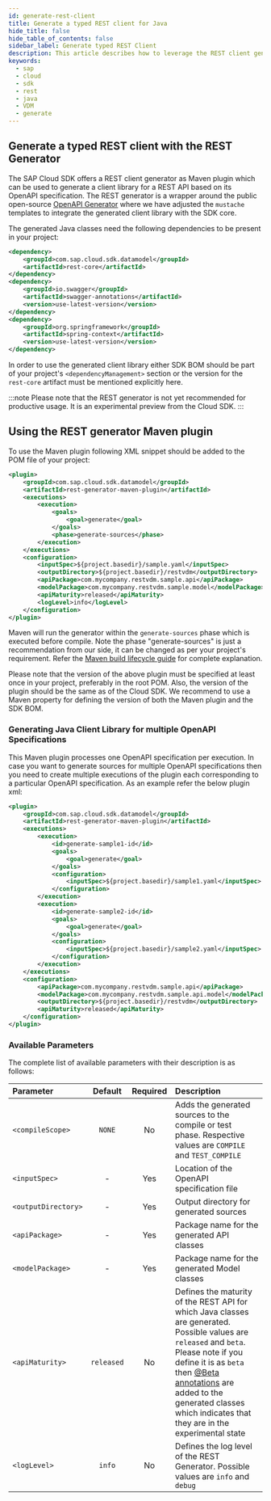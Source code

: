 ```yaml
---
id: generate-rest-client
title: Generate a typed REST client for Java
hide_title: false
hide_table_of_contents: false
sidebar_label: Generate typed REST Client
description: This article describes how to leverage the REST client generator to obtain Java classes from a service definition. These classes can then be used to build type-safe REST requests.
keywords:
  - sap
  - cloud
  - sdk
  - rest
  - java
  - VDM
  - generate
---
```


## Generate a typed REST client with the REST Generator

The SAP Cloud SDK offers a REST client generator as Maven plugin which can be used to generate a client library for a REST API based on its OpenAPI specification.
The REST generator is a wrapper around the public open-source [OpenAPI Generator](https://github.com/OpenAPITools/openapi-generator) where we have adjusted the `mustache` templates to integrate the generated client library with the SDK core.

The generated Java classes need the following dependencies to be present in your project:

```xml
<dependency>
	<groupId>com.sap.cloud.sdk.datamodel</groupId>
	<artifactId>rest-core</artifactId>
</dependency>
<dependency>
	<groupId>io.swagger</groupId>
	<artifactId>swagger-annotations</artifactId>
	<version>use-latest-version</version>
</dependency>
<dependency>
    <groupId>org.springframework</groupId>
    <artifactId>spring-context</artifactId>
    <version>use-latest-version</version>
</dependency>
```

In order to use the generated client library either SDK BOM should be part of your project's `<dependencyManagement>` section or the version for the `rest-core` artifact must be mentioned explicitly here.

:::note
Please note that the REST generator is not yet recommended for productive usage.
It is an experimental preview from the Cloud SDK.
:::

## Using the REST generator Maven plugin

To use the Maven plugin following XML snippet should be added to the POM file of your project:

```xml
<plugin>
	<groupId>com.sap.cloud.sdk.datamodel</groupId>
	<artifactId>rest-generator-maven-plugin</artifactId>
    <executions>
		<execution>
			<goals>
				<goal>generate</goal>
			</goals>
			<phase>generate-sources</phase>
		</execution>
	</executions>
	<configuration>
   		<inputSpec>${project.basedir}/sample.yaml</inputSpec>
		<outputDirectory>${project.basedir}/restvdm</outputDirectory>
        <apiPackage>com.mycompany.restvdm.sample.api</apiPackage>
		<modelPackage>com.mycompany.restvdm.sample.model</modelPackage>
		<apiMaturity>released</apiMaturity>
		<logLevel>info</logLevel>
	</configuration>
</plugin>
```

Maven will run the generator within the `generate-sources` phase which is executed before compile.
Note the phase "generate-sources" is just a recommendation from our side, it can be changed as per your project's requirement.
Refer the [Maven build lifecycle guide](https://maven.apache.org/guides/introduction/introduction-to-the-lifecycle.html#Lifecycle_Reference) for complete explanation.

Please note that the version of the above plugin must be specified at least once in your project, preferably in the root POM.
Also, the version of the plugin should be the same as of the Cloud SDK.
We recommend to use a Maven property for defining the version of both the Maven plugin and the SDK BOM.

### Generating Java Client Library for multiple OpenAPI Specifications

This Maven plugin processes one OpenAPI specification per execution.
In case you want to generate sources for multiple OpenAPI specifications then you need to create multiple executions of the plugin each corresponding to a particular OpenAPI specification.
As an example refer the below plugin xml:

```xml
<plugin>
	<groupId>com.sap.cloud.sdk.datamodel</groupId>
	<artifactId>rest-generator-maven-plugin</artifactId>
	<executions>
		<execution>
			<id>generate-sample1-id</id>
			<goals>
				<goal>generate</goal>
			</goals>
			<configuration>
				<inputSpec>${project.basedir}/sample1.yaml</inputSpec>
			</configuration>
		</execution>
		<execution>
			<id>generate-sample2-id</id>
			<goals>
				<goal>generate</goal>
			</goals>
			<configuration>
				<inputSpec>${project.basedir}/sample2.yaml</inputSpec>
			</configuration>
		</execution>
	</executions>
	<configuration>
		<apiPackage>com.mycompany.restvdm.sample.api</apiPackage>
		<modelPackage>com.mycompany.restvdm.sample.api.model</modelPackage>
		<outputDirectory>${project.basedir}/restvdm</outputDirectory>
		<apiMaturity>released</apiMaturity>
	</configuration>
</plugin>
```

### Available Parameters

The complete list of available parameters with their description is as follows:

| Parameter           |  Default   | Required | Description                                                                                                                                                                                                                                                                                                                                                                           |
| :------------------ | :--------: | :------: | :------------------------------------------------------------------------------------------------------------------------------------------------------------------------------------------------------------------------------------------------------------------------------------------------------------------------------------------------------------------------------------ |
| `<compileScope>`    |   `NONE`   |    No    | Adds the generated sources to the compile or test phase. Respective values are `COMPILE` and `TEST_COMPILE`                                                                                                                                                                                                                                                                           |
| `<inputSpec>`       |     -      |   Yes    | Location of the OpenAPI specification file                                                                                                                                                                                                                                                                                                                                            |
| `<outputDirectory>` |     -      |   Yes    | Output directory for generated sources                                                                                                                                                                                                                                                                                                                                                |
| `<apiPackage>`      |     -      |   Yes    | Package name for the generated API classes                                                                                                                                                                                                                                                                                                                                            |
| `<modelPackage>`    |     -      |   Yes    | Package name for the generated Model classes                                                                                                                                                                                                                                                                                                                                          |
| `<apiMaturity>`     | `released` |    No    | Defines the maturity of the REST API for which Java classes are generated. Possible values are `released` and `beta`. Please note if you define it is as `beta` then [@Beta annotations](https://www.javadoc.io/doc/com.google.guava/guava/latest/com/google/common/annotations/Beta.html) are added to the generated classes which indicates that they are in the experimental state |
| `<logLevel>`        |   `info`   |    No    | Defines the log level of the REST Generator. Possible values are `info` and `debug`                                                                                                                                                                                                                                                                                                   |
